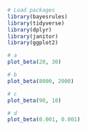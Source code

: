 ```r
# Load packages
library(bayesrules)
library(tidyverse)
library(dplyr)
library(janitor)
library(ggplot2)
```

```r
# a
plot_beta(20, 30)
```

```r
# b
plot_beta(8000, 2000)
```

```r
# c
plot_beta(90, 10)
```

```r
# d
plot_beta(0.001, 0.001)
```
